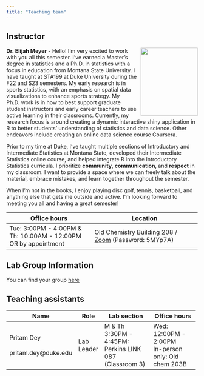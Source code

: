 ```yaml
---
title: "Teaching team"
---
```


## Instructor

![](images/team/elijah.jpeg){width="150" height="180" style="float:right;padding: 0 0 0 10px;" fig-alt="Headshot of Dr. Elijah Meyer"}

**Dr. Elijah Meyer** - Hello! I'm very excited to work with you all this semester. I've earned a Master's degree in statistics and a Ph.D. in statistics with a focus in education from Montana State University. I have taught at STA199 at Duke University during the F22 and S23 semesters. My early research is in sports statistics, with an emphasis on spatial data visualizations to enhance sports strategy. My Ph.D. work is in how to best support graduate student instructors and early career teachers to use active learning in their classrooms. Currently, my research focus is around creating a dynamic interactive shiny application in R to better students' understanding of statistics and data science. Other endeavors include creating an online data science course Coursera.

Prior to my time at Duke, I've taught multiple sections of Introductory and Intermediate Statistics at Montana State, developed their Intermediate Statistics online course, and helped integrate R into the Introductory Statistics curricula. I prioritize **community**, **communication**, and **respect** in my classroom. I want to provide a space where we can freely talk about the material, embrace mistakes, and learn together throughout the semester.

When I'm not in the books, I enjoy playing disc golf, tennis, basketball, and anything else that gets me outside and active. I'm looking forward to meeting you all and having a great semester!

+----------------------------------------------------------------+--------------------------------------------------------------------------------+
| Office hours                                                   | Location                                                                       |
+================================================================+================================================================================+
| Tue: 3:00PM - 4:00PM & Th: 10:00AM - 12:00PM OR by appointment | Old Chemistry Building 208 / [Zoom](https://bit.ly/3QZ8JAL) (Password: 5MYp7A) |
+----------------------------------------------------------------+--------------------------------------------------------------------------------+

## Lab Group Information

You can find your group [here](https://github.com/sta199-summer-1/teams-summer/blob/main/summerteams.csv)

## Teaching assistants

+----------------------+------------+---------------------------------------------------------+-----------------------------------------------------------+
| Name                 | Role       | Lab section                                             | Office hours                                              |
+======================+============+=========================================================+===========================================================+
| Pritam Dey <br>\     | Lab Leader | M & Th 3:30PM - 4:45PM: Perkins LINK 087 (Classroom 3)  | Wed: 12:00PM - 2:00PM <br> In-person only: Old chem 203B  |
| pritam.dey\@duke.edu |            |                                                         |                                                           |
+----------------------+------------+---------------------------------------------------------+-----------------------------------------------------------+
